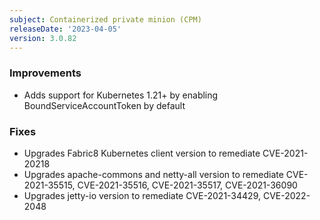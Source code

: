 ```yaml
---
subject: Containerized private minion (CPM)
releaseDate: '2023-04-05'
version: 3.0.82
---
```


### Improvements

* Adds support for Kubernetes 1.21+ by enabling BoundServiceAccountToken by default

### Fixes

* Upgrades Fabric8 Kubernetes client version to remediate CVE-2021-20218
* Upgrades apache-commons and netty-all version to remediate CVE-2021-35515, CVE-2021-35516, CVE-2021-35517, CVE-2021-36090
* Upgrades jetty-io version to remediate CVE-2021-34429, CVE-2022-2048

